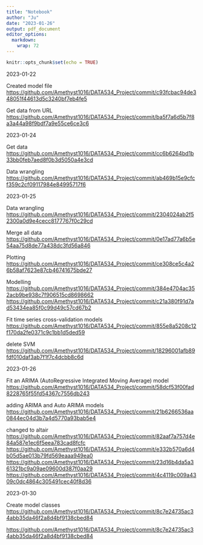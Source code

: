 ```yaml
---
title: "Notebook"
author: "Ju"
date: "2023-01-26"
output: pdf_document
editor_options: 
  markdown: 
    wrap: 72
---
```


```r
knitr::opts_chunk$set(echo = TRUE)
```

2023-01-22 \n

Created model file
<https://github.com/Amethyst1016/DATA534_Project/commit/c93fcbac94de348051f44613d5c3240bf7eb4fe5>

Get data from URL
<https://github.com/Amethyst1016/DATA534_Project/commit/ba5f7a6d5b7f8a3a44a98f9bdf7a9e55ce6ce3c6>

2023-01-24 \n

Get data
<https://github.com/Amethyst1016/DATA534_Project/commit/cc6b6264bd1b33bb0feb7aed8f0b3d5050a4e3cd>

Data wrangling
<https://github.com/Amethyst1016/DATA534_Project/commit/ab469b15e9cfcf359c2cf09117984e84995717f6>

2023-01-25 \n

Data wrangling
<https://github.com/Amethyst1016/DATA534_Project/commit/2304024ab2f52300a0d9e4cecc8177767f0c29cd>

Merge all data
<https://github.com/Amethyst1016/DATA534_Project/commit/0e17ad77a6b5e54aa75d8de77a438dc3fd56a846>

Plotting
<https://github.com/Amethyst1016/DATA534_Project/commit/ce308ce5c4a26b58af7623e87cb46741675bde27>

Modelling
<https://github.com/Amethyst1016/DATA534_Project/commit/384e4704ac352acb9be938c7f906515cd8698662>
<https://github.com/Amethyst1016/DATA534_Project/commit/c21a380f91d7ad53434ea85f0c99d49c57cd67b2>

Fit time series cross-validation models
<https://github.com/Amethyst1016/DATA534_Project/commit/855e8a5208c12f170da2fe0371c9c1bb1d5ded59>

delete SVM
<https://github.com/Amethyst1016/DATA534_Project/commit/18296001afb89fdf010daf3ab7f1f7c4dcbb8c6d>

2023-01-26 \n

Fit an ARIMA (AutoRegressive Integrated Moving Average) model
<https://github.com/Amethyst1016/DATA534_Project/commit/58dcf53f00fad8228765f55fd54367c7556db243>

adding ARIMA and Auto ARIMA models
<https://github.com/Amethyst1016/DATA534_Project/commit/21b6266536aa0844ec04d3b7a4d5770a93bab5e4>

changed to altair
<https://github.com/Amethyst1016/DATA534_Project/commit/82aaf7a757d4e84a587e1ec6f5eea783cad8fcfc>
<https://github.com/Amethyst1016/DATA534_Project/commit/e332b570a6d4b05d5ae013b79fd569eaaa949ea0>
<https://github.com/Amethyst1016/DATA534_Project/commit/23d16b4da5a361321bc9a09ae09600d387f0aa29>
<https://github.com/Amethyst1016/DATA534_Project/commit/4c4119c009a4309c0dc4864c305491cec40f8d36>

2023-01-30\n

Create model classes
<https://github.com/Amethyst1016/DATA534_Project/commit/8c7e24735ac34abb35da46f2a8d4bf9138cbed84>

<https://github.com/Amethyst1016/DATA534_Project/commit/8c7e24735ac34abb35da46f2a8d4bf9138cbed84>
